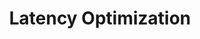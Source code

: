 ---
id: "sd_hard_mc_017"
questionType: "MULTIPLE_CHOICE"
title: "Latency Optimization"
description: "Which strategy best reduces latency in distributed systems?"
difficulty: "HARD"
category: "System Design"
options:
  - "Increasing CPU cores"
  - "Using CDN and caching"
  - "Adding more database indexes"
  - "Encrypting all traffic"
correctAnswer: 1
---